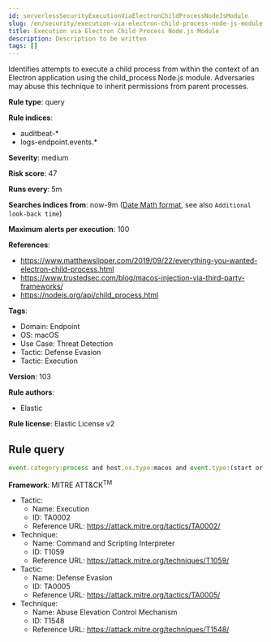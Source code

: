 ```yaml
---
id: serverlessSecurityExecutionViaElectronChildProcessNodeJsModule
slug: /en/security/execution-via-electron-child-process-node-js-module
title: Execution via Electron Child Process Node.js Module
description: Description to be written
tags: []
---
```


<div id="execution-via-electron-child-process-node-js-module"></div>

Identifies attempts to execute a child process from within the context of an Electron application using the child_process Node.js module. Adversaries may abuse this technique to inherit permissions from parent processes.

**Rule type**: query

**Rule indices**: 

* auditbeat-*
* logs-endpoint.events.*

**Severity**: medium

**Risk score**: 47

**Runs every**: 5m

**Searches indices from**: now-9m ([Date Math format](((ref))/common-options.html#date-math), see also <DocLink id="serverlessSecurityRulesUiCreate" section="set-the-rules-schedule">`Additional look-back time`</DocLink>)

**Maximum alerts per execution**: 100

**References**: 

* https://www.matthewslipper.com/2019/09/22/everything-you-wanted-electron-child-process.html
* https://www.trustedsec.com/blog/macos-injection-via-third-party-frameworks/
* https://nodejs.org/api/child_process.html

**Tags**: 

* Domain: Endpoint
* OS: macOS
* Use Case: Threat Detection
* Tactic: Defense Evasion
* Tactic: Execution

**Version**: 103

**Rule authors**: 

* Elastic

**Rule license**: Elastic License v2

## Rule query

```js
event.category:process and host.os.type:macos and event.type:(start or process_started) and process.args:("-e" and const*require*child_process*)

```

**Framework**: MITRE ATT&CK<sup>TM</sup>

* Tactic:
    * Name: Execution
    * ID: TA0002
    * Reference URL: https://attack.mitre.org/tactics/TA0002/
* Technique:
    * Name: Command and Scripting Interpreter
    * ID: T1059
    * Reference URL: https://attack.mitre.org/techniques/T1059/
* Tactic:
    * Name: Defense Evasion
    * ID: TA0005
    * Reference URL: https://attack.mitre.org/tactics/TA0005/
* Technique:
    * Name: Abuse Elevation Control Mechanism
    * ID: T1548
    * Reference URL: https://attack.mitre.org/techniques/T1548/

